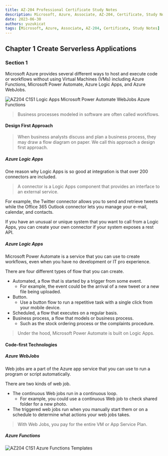 ```yaml
---
title: AZ-204 Professional Certificate Study Notes
description: Microsoft, Azure, Associate, AZ-204, Certificate, Study Notes
date: 2023-06-30
authors: yuzukicat
tags: [Microsoft, Azure, Associate, AZ-204, Certificate, Study Notes]
---
```


## Chapter 1 Create Serverless Applications

### Section 1

Microsoft Azure provides several different ways to host and execute code or workflows without using Virtual Machines (VMs) including Azure Functions, Microsoft Power Automate, Azure Logic Apps, and Azure WebJobs.

![AZ204 C1S1 Logic Apps Microsoft Power Automate WebJobs Azure Functions](../../public/img/AZ204_C1S1_Logic_Apps_Microsoft_Power_Automate_WebJobs_Azure_Functions.png "AZ204 C1S1 Logic Apps Microsoft Power Automate WebJobs Azure Functions")

> Business processes modeled in software are often called workflows.

#### Design First Approach

> When business analysts discuss and plan a business process, they may draw a flow diagram on paper. We call this approach a design first approach.

##### Azure Logic Apps

One reason why Logic Apps is so good at integration is that over 200 connectors are included.

> A connector is a Logic Apps component that provides an interface to an external service.

For example, the Twitter connector allows you to send and retrieve tweets while the Office 365 Outlook connector lets you manage your e-mail, calendar, and contacts.

If you have an unusual or unique system that you want to call from a Logic Apps, you can create your own connector if your system exposes a rest API.

##### Azure Logic Apps

Microsoft Power Automate is a service that you can use to create workflows, even when you have no development or IT pro experience.

There are four different types of flow that you can create.

- Automated, a flow that is started by a trigger from some event.
  - For example, the event could be the arrival of a new tweet or a new file being uploaded.
- Button.
  - Use a button flow to run a repetitive task with a single click from your mobile device.
- Scheduled, a flow that executes on a regular basis.
- Business process, a flow that models or business process.
  - Such as the stock ordering process or the complaints procedure.

> Under the hood, Microsoft Power Automate is built on Logic Apps.

#### Code-first Technologies

##### Azure WebJobs

Web jobs are a part of the Azure app service that you can use to run a program or script automatically.

There are two kinds of web job.
- The continuous Web jobs run in a continuous loop.
  - For example, you could use a continuous Web job to check shared folder for a new photo.
- The triggered web jobs run when you manually start them or on a schedule to determine what actions your web jobs takes.

> With Web Jobs, you pay for the entire VM or App Service Plan.

##### Azure Functions

![AZ204 C1S1 Azure Functions Templates](../../public/img/AZ204_C1S1_Azure_Functions_Templates.png "AZ204 C1S1 Azure Functions Templates")

